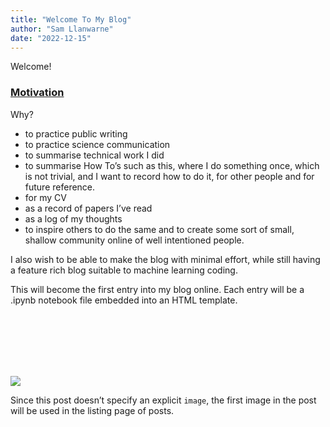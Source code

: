 ```yaml
---
title: "Welcome To My Blog"
author: "Sam Llanwarne"
date: "2022-12-15"
---
```


Welcome!

### <ins>Motivation</ins>

Why?

* to practice public writing
* to practice science communication
* to summarise technical work I did
* to summarise How To's such as this, where I do something once, which is not trivial, and I want to record how to do it, for other people and for future reference.
* for my CV
* as a record of papers I've read
* as a log of my thoughts
* to inspire others to do the same and to create some sort of small, shallow community online of well intentioned people.

I also wish to be able to make the blog with minimal effort, while still having a feature rich blog suitable to machine learning coding.

This will become the first entry into my blog online. Each entry will be a .ipynb notebook file embedded into an HTML template.

<br>
<br>
<br>
<br>
<br>

![](thumbnail.jpg)

Since this post doesn't specify an explicit `image`, the first image in the post will be used in the listing page of posts.
